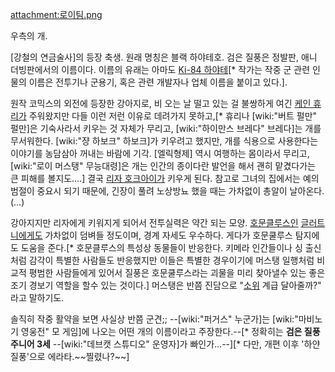 attachment:로이팀.png

우측의 개.

[강철의 연금술사]의 등장 축생. 원래 명칭은 블랙 하야테호. 검은 질풍은 정발판, 애니 더빙판에서의 이름이다. 이름의 유래는 아마도 [[Ki-84 하야테]][* 작가는 작중 군 관련 인물의 이름은 전투기나 군용기, 혹은 관련 개발자나 업체 이름을 붙이고 있다.].

원작 코믹스의 외전에 등장한 강아지로, 비 오는 날 떨고 있는 걸 불쌍하게 여긴 [[케인 휴리]]가 주워왔지만 다들 이런 저런 이유로 데려가지 못하고,[* 휴리나 [wiki:"버트 펄만" 펄만]은 기숙사라서 키우는 것 자체가 무리고, [wiki:"하이만스 브레다" 브레다]는 개를 무서워한다. [wiki:"쟝 하보크" 하보크]가 키우려고 했지만, 개를 식용으로 사용한다는 이야기를 농담삼아 꺼내는 바람에 기각. [엘릭형제] 역시 여행하는 몸이라서 무리고, [wiki:"로이 머스탱" 무능대령]은 개는 인간의 종이다란 발언을 해서 괜히 맡겼다가는 큰 피해를 볼지도….] 결국 [[리자 호크아이]]가 키우게 된다. 참고로 그녀의 집에서는 예의범절이 중요시 되기 때문에, 긴장이 풀려 노상방뇨 했을 때는 가차없이 총알이 날아온다.(…)

강아지지만 리자에게 키워지게 되어서 전투실력은 약간 되는 모양. [[호문클루스]]인 [[글러트니]]에게도 가차없이 덤벼들 정도이며, 경계 자세도 우수하다. 게다가 호문쿨루스 탐지에도 도움을 준다.[* 호문클루스의 특성상 동물들이 반응한다. 키메라 인간들이나 싱 출신처럼 감각이 특별한 사람들도 반응했지만 이들은 특별한 경우이기에 머스탱 일행처럼 비교적 평범한 사람들에게 있어서 질풍은 호문쿨루스라는 괴물을 미리 찾아낼수 있는 좋은 조기 경보기 역할을 할수 있는 것이다.] 머스탱은 반쯤 진담으로 "[[소위]] 계급 달아줄까?" 라고 말하기도.

솔직히 작중 활약을 보면 사실상 반쯤 군견;; 
--[wiki:"퍼거스" 누군가]는 [wiki:"마비노기 영웅전" 모 게임]에 나오는 어떤 개의 이름이라고 주장한다.--[* 정확히는 '''검은 질풍 주니어 3세''' --[wiki:"데브캣 스튜디오" 운영자]가 빠인가...--][* 다만, 개편 이후 '하얀 질풍'으로 에라타.~~찔렸나?~~]
